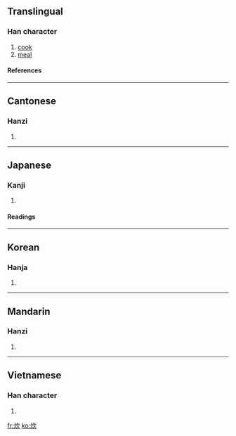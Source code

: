 ==Translingual==
===Han character===
{{Han char|rn=86|rad=火|as=04|sn=8|four=9788<sub>2</sub>|canj=火弓人 (FNO)|ids=⿰[[火]][[欠]]}}
# [[cook]]
# [[meal]]
====References====
{{Han ref|kx=0667.070|dkj=18904|dj=1076.160|hdz=32192.140|uh=708A|ud=28810|bh=AAA4|bd=43684}}
----

==Cantonese==
===Hanzi===
{{yue-hanzi|jyut=|y=cheui1}}
# {{defn|Cantonese}}
----
==Japanese==
===Kanji===
{{ja-kanji|grade=c|rs=火04}}
# {{defn|Japanese}} 
====Readings====
{{ja-readings|on=[[すい]] (sui)|kun=[[たく]] (taku), [[かしぐ]] (kashigu)}}
----
==Korean==
===Hanja===
{{ko-hanja|hangeul=취|eumhun=|rv=chwi|mr=ch'wi|y=chwi}}
# {{defn|Korean}}
----
==Mandarin==
===Hanzi===
{{cmn-hanzi|pin=[[chuī]] ([[chui1]]), [[tán]] ([[tan2]]), [[yàn]] ([[yan4]])|wg=ch'ui<sup>1</sup>, t'an<sup>2</sup>, yen<sup>4</sup>}}
# {{defn|Mandarin}}
----
==Vietnamese==
===Han character===
{{vi-hantu|tròn}}
# {{defn|Vietnamese}}

[[fr:炊]]
[[ko:炊]]